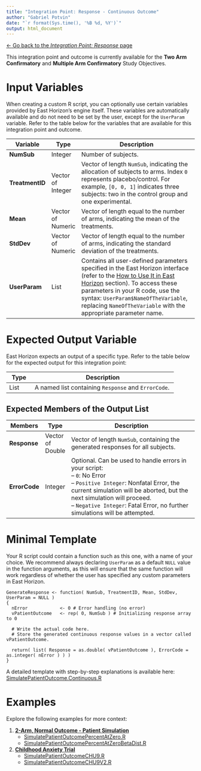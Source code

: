 ```yaml
---
title: "Integration Point: Response - Continuous Outcome"
author: "Gabriel Potvin"
date: "`r format(Sys.time(), '%B %d, %Y')`"
output: html_document
---
```


[$\leftarrow$ Go back to the *Integration Point: Response* page](IntegrationPointResponse.html)

This integration point and outcome is currently available for the **Two Arm Confirmatory** and **Multiple Arm Confirmatory** Study Objectives.

# Input Variables

When creating a custom R script, you can optionally use certain variables provided by East Horizon's engine itself. These variables are automatically available and do not need to be set by the user, except for the `UserParam` variable. Refer to the table below for the variables that are available for this integration point and outcome.

| **Variable**   | **Type** | **Description**                                                                 |
|----------------|----------|---------------------------------------------------------------------------------|
|**NumSub**|Integer|Number of subjects.|
|**TreatmentID**|Vector of Integer|Vector of length `NumSub`, indicating the allocation of subjects to arms. Index `0` represents placebo/control. For example, `[0, 0, 1]` indicates three subjects: two in the control group and one experimental. |
|**Mean**|Vector of Numeric|Vector of length equal to the number of arms, indicating the mean of the treatments.|
|**StdDev**|Vector of Numeric|Vector of length equal to the number of arms, indicating the standard deviation of the treatments.|
| **UserParam**  | List     | Contains all user-defined parameters specified in the East Horizon interface (refer to the [How to Use It in East Horizon](IntegrationPointResponse.html#how-to-use-it-in-east-horizon) section). To access these parameters in your R code, use the syntax: `UserParam$NameOfTheVariable`, replacing `NameOfTheVariable` with the appropriate parameter name. |

# Expected Output Variable

East Horizon expects an output of a specific type. Refer to the table below for the expected output for this integration point:

| **Type**  | **Description**                                                                                  |
|------------------|--------------------------------------------------------------------------------------------------|
| List  | A named list containing `Response` and `ErrorCode`.                    |

## Expected Members of the Output List

| **Members**     | **Type**  | **Description**                                                                                  |
|-----------------|----------|--------------------------------------------------------------------------------------------------|
| **Response**   | Vector of Double  | Vector of length `NumSub`, containing the generated responses for all subjects.                  |
| **ErrorCode**   | Integer  | Optional. Can be used to handle errors in your script:<br>– `0`: No Error<br> – `Positive Integer`: Nonfatal Error, the current simulation will be aborted, but the next simulation will proceed.<br>– `Negative Integer`: Fatal Error, no further simulations will be attempted.                  |

# Minimal Template

Your R script could contain a function such as this one, with a name of your choice. We recommend always declaring `UserParam` as a default `NULL` value in the function arguments, as this will ensure that the same function will work regardless of whether the user has specified any custom parameters in East Horizon.

```
GenerateResponse <- function( NumSub, TreatmentID, Mean, StdDev, UserParam = NULL )
{
  nError        	<- 0 # Error handling (no error)
  vPatientOutcome 	<- rep( 0, NumSub ) # Initializing response array to 0	
  
  # Write the actual code here.
  # Store the generated continuous response values in a vector called vPatientOutcome.

  return( list( Response = as.double( vPatientOutcome ), ErrorCode = as.integer( nError ) ) )
}
```

A detailed template with step-by-step explanations is available here: [SimulatePatientOutcome.Continuous.R](https://github.com/Cytel-Inc/CyneRgy/blob/main/inst/Templates/SimulatePatientOutcome.Continuous.R) 

# Examples

Explore the following examples for more context:

1. [**2-Arm, Normal Outcome - Patient Simulation**](2ArmNormalOutcomePatientSimulationDescription.html)
    - [SimulatePatientOutcomePercentAtZero.R](https://github.com/Cytel-Inc/CyneRgy/blob/main/inst/Examples/2ArmNormalOutcomePatientSimulation/RCode/SimulatePatientOutcomePercentAtZero.R)
    - [SimulatePatientOutcomePercentAtZeroBetaDist.R](https://github.com/Cytel-Inc/CyneRgy/blob/main/inst/Examples/2ArmNormalOutcomePatientSimulation/RCode/SimulatePatientOutcomePercentAtZeroBetaDist.R)
1. [**Childhood Anxiety Trial**](ChildhoodAnxiety.html)
    - [SimulatePatientOutcomeCHU9.R](https://github.com/Cytel-Inc/CyneRgy/blob/main/inst/Examples/ChildhoodAnxiety/RCode/SimulatePatientOutcomeCHU9.R)
    - [SimulatePatientOutcomeCHU9V2.R](https://github.com/Cytel-Inc/CyneRgy/blob/main/inst/Examples/ChildhoodAnxiety/RCode/SimulatePatientOutcomeCHU9V2.R)
